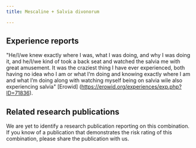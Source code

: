 ---
title: Mescaline + Salvia divonorum

---

## Experience reports

"He/I/we knew exactly where I was, what I was doing, and why I was doing it, and he/I/we kind of took a back seat and watched the salvia me with great amusement. It was the craziest thing I have ever experienced, both having no idea who I am or what I‘m doing and knowing exactly where I am and what I’m doing along with watching myself being on salvia wile also experiencing salvia" [Erowid] (https://erowid.org/experiences/exp.php?ID=71836).

## Related research publications

We are yet to identify a research publication reporting on this combination. If you know of a publication that demonstrates the risk rating of this combination, please share the publication with us.



